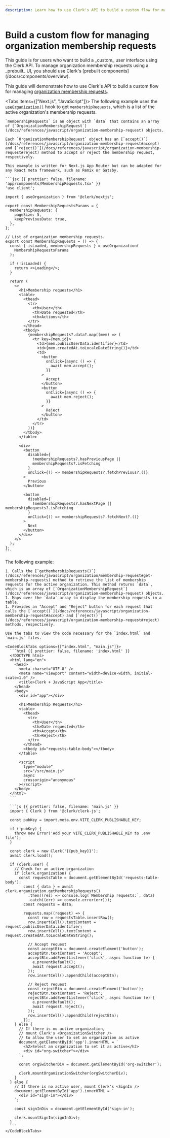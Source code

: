 ```yaml
---
description: Learn how to use Clerk's API to build a custom flow for managing organization membership requests.
---
```


# Build a custom flow for managing organization membership requests

<Callout type="danger">
  This guide is for users who want to build a _custom_ user interface using the Clerk API. To manage organization membership requests using a _prebuilt_ UI, you should use Clerk's [prebuilt components](/docs/components/overview).
</Callout>

This guide will demonstrate how to use Clerk's API to build a custom flow for managing [organization membership requests](/docs/organizations/overview#membership-requests).

<Tabs items={["Next.js", "JavaScript"]}>
  <Tab>
    The following example uses the [`useOrganization()`](/docs/references/react/use-organization) hook to get `membershipRequests`, which is a list of the active organization's membership requests.

    `membershipRequests` is an object with `data` that contains an array of [`OrganizationMembershipRequest`](/docs/references/javascript/organization-membership-request) objects.

    Each `OrganizationMembershipRequest` object has an [`accept()`](/docs/references/javascript/organization-membership-request#accept) and [`reject()`](/docs/references/javascript/organization-membership-request#reject) method to accept or reject the membership request, respectively.

    This example is written for Next.js App Router but can be adapted for any React meta framework, such as Remix or Gatsby.

    ```jsx {{ prettier: false, filename: 'app/components/MembershipRequests.tsx' }}
    'use client';

    import { useOrganization } from '@clerk/nextjs';

    export const MembershipRequestsParams = {
      membershipRequests: {
        pageSize: 5,
        keepPreviousData: true,
      },
    };

    // List of organization membership requests.
    export const MembershipRequests = () => {
      const { isLoaded, membershipRequests } = useOrganization(
        MembershipRequestsParams
      );

      if (!isLoaded) {
        return <>Loading</>;
      }

      return (
        <>
          <h1>Membership requests</h1>
          <table>
            <thead>
              <tr>
                <th>User</th>
                <th>Date requested</th>
                <th>Actions</th>
              </tr>
            </thead>
            <tbody>
              {membershipRequests?.data?.map((mem) => (
                <tr key={mem.id}>
                  <td>{mem.publicUserData.identifier}</td>
                  <td>{mem.createdAt.toLocaleDateString()}</td>
                  <td>
                    <button
                      onClick={async () => {
                        await mem.accept();
                      }}
                    >
                      Accept
                    </button>
                    <button
                      onClick={async () => {
                        await mem.reject();
                      }}
                    >
                      Reject
                    </button>
                  </td>
                </tr>
              ))}
            </tbody>
          </table>

          <div>
            <button
              disabled={
                !membershipRequests?.hasPreviousPage ||
                membershipRequests?.isFetching
              }
              onClick={() => membershipRequests?.fetchPrevious?.()}
            >
              Previous
            </button>

            <button
              disabled={
                !membershipRequests?.hasNextPage || membershipRequests?.isFetching
              }
              onClick={() => membershipRequests?.fetchNext?.()}
            >
              Next
            </button>
          </div>
        </>
      );
    };
    ```
  </Tab>

  <Tab>
    The following example:

    1. Calls the [`getMembershipRequests()`](/docs/references/javascript/organization/membership-request#get-membership-requests) method to retrieve the list of membership requests for the active organization. This method returns `data`, which is an array of [`OrganizationMembershipRequest`](/docs/references/javascript/organization-membership-request) objects.
    1. Maps over the `data` array to display the membership requests in a table.
    1. Provides an "Accept" and "Reject" button for each request that calls the [`accept()`](/docs/references/javascript/organization-membership-request#accept) and [`reject()`](/docs/references/javascript/organization-membership-request#reject) methods, respectively.

    Use the tabs to view the code necessary for the `index.html` and `main.js` files.

    <CodeBlockTabs options={["index.html", "main.js"]}>
      ```html {{ prettier: false, filename: 'index.html' }}
      <!DOCTYPE html>
      <html lang="en">
        <head>
          <meta charset="UTF-8" />
          <meta name="viewport" content="width=device-width, initial-scale=1.0" />
          <title>Clerk + JavaScript App</title>
        </head>
        <body>
          <div id="app"></div>

          <h1>Membership Requests</h1>
          <table>
            <thead>
              <tr>
                <th>User</th>
                <th>Date requested</th>
                <th>Accept</th>
                <th>Reject</th>
              </tr>
            </thead>
            <tbody id="requests-table-body"></tbody>
          </table>

          <script
            type="module"
            src="/src/main.js"
            async
            crossorigin="anonymous"
          ></script>
        </body>
      </html>
      ```

      ```js {{ prettier: false, filename: 'main.js' }}
      import { Clerk } from '@clerk/clerk-js';

      const pubKey = import.meta.env.VITE_CLERK_PUBLISHABLE_KEY;

      if (!pubKey) {
        throw new Error('Add your VITE_CLERK_PUBLISHABLE_KEY to .env file');
      }

      const clerk = new Clerk('{{pub_key}}');
      await clerk.load();

      if (clerk.user) {
        // Check for an active organization
        if (clerk.organization) {
          const requestsTable = document.getElementById('requests-table-body');
            const { data } = await clerk.organization.getMembershipRequests()
              .then((res) => console.log(`Membership requests:`, data)
              .catch((err) => console.error(err)));
            const requests = data;

            requests.map((request) => {
              const row = requestsTable.insertRow();
              row.insertCell().textContent = request.publicUserData.identifier;
              row.insertCell().textContent = request.createdAt.toLocaleDateString();

              // Accept request
              const acceptBtn = document.createElement('button');
              acceptBtn.textContent = 'Accept';
              acceptBtn.addEventListener('click', async function (e) {
                e.preventDefault();
                await request.accept();
              });
              row.insertCell().appendChild(acceptBtn);

              // Reject request
              const rejectBtn = document.createElement('button');
              rejectBtn.textContent = 'Reject';
              rejectBtn.addEventListener('click', async function (e) {
                e.preventDefault();
                await request.reject();
              });
              row.insertCell().appendChild(rejectBtn);
            });
        } else {
          // If there is no active organization,
          // mount Clerk's <OrganizationSwitcher />
          // to allow the user to set an organization as active
          document.getElementById('app').innerHTML = `
            <h2>Select an organization to set it as active</h2>
            <div id="org-switcher"></div>
          `;

          const orgSwitcherDiv = document.getElementById('org-switcher');

          clerk.mountOrganizationSwitcher(orgSwitcherDiv);
        }
      } else {
        // If there is no active user, mount Clerk's <SignIn />
        document.getElementById('app').innerHTML = `
          <div id="sign-in"></div>
        `;

        const signInDiv = document.getElementById('sign-in');

        clerk.mountSignIn(signInDiv);
      }
      ```
    </CodeBlockTabs>
  </Tab>
</Tabs>
